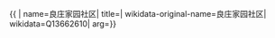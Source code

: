 {{ {{{1|PRC admin/showdata}}}|
name=良庄家园社区|
title=|
wikidata-original-name=良庄家园社区|
wikidata=Q13662610|
arg={{{arg|}}}}}